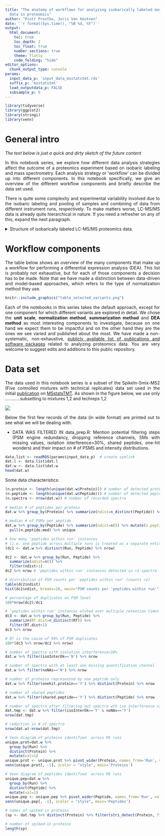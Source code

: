 ```yaml
---
title: "The anatomy of workflows for analyzing isobarically labeled mass spectrometry
  data in proteomics"
author: "Piotr Prostko, Joris Van Houtven"
date: '`r format(Sys.time(), "%B %d, %Y")`'
output: 
  html_document:
    toc: true
    toc_depth: 2
    toc_float: true
    number_sections: true
    theme: flatly
    code_folding: "hide"    
editor_options: 
  chunk_output_type: console
params:
  input_data_p: 'input_data_msstatstmt.rds'
  suffix_p: 'msstatstmt'
  load_outputdata_p: FALSE
  subsample_p: 0
---
```

<style>body {text-align: justify}</style>

```r
library(tidyverse)
library(ggplot2)
library(stringi)
library(venn)
```

# General intro
*The text below is just a quick and dirty sketch of the future content*

In this notebook series, we explore how different data analysis strategies affect the outcome of a proteomics experiment based on isobaric labeling and mass spectrometry.
Each analysis strategy or 'workflow' can be divided up into different components.
In this notebook specifically, we give an overview of the different workflow components and briefly describe the data set used.

There is quite some complexity and experimental variability involved due to the isobaric labeling and pooling of samples and combining of data from different instrument runs, respectively. To make matters worse, LC-MS/MS data is already quite hierarchical in nature. If you need a refresher on any of this, expand the next paragraph.

<details>
  <summary>Structure of isobarically labeled LC-MS/MS proteomics data.</summary>
  A labeling approach enables the bottom-up analysis of multiple biological samples simultaneously within a single tandem-MS run. In isobaric labeling (e.g. TMT labels in Figure 1), there is no mass difference between signals of identical peptides, which further increases the comparability and quality of the signals, in this case represented by the reporter fragment ion intensities.
```r
knitr::include_graphics("tmt.png")
```
  Even though the reporters allow one to assign each spectrum to the correct sample, there is still a substantial amount of complexity to be dealt with. The figure below shows how each protein may be represented by many peptides, multiple times, in multiple 'shapes and forms'. This is why summarization and normalization steps are key components in every workflow.
```r
knitr::include_graphics("data_hierarchy.png")
```
</details>  

# Workflow components

The table below shows an overview of the many components that make up a workflow for performing a differential expression analysis (DEA). This list is probably not exhaustive, but for each of those components a decision has to be made.
Note that we have made a distinction between data-driven and model-based approaches, which refers to the type of normalization method they use.
<!-- use tablesgenerator.com OR the image below... -->
```r
knitr::include_graphics("table_selected_variants.png")
```

Each of the notebooks in this series takes the default approach, except for one component for which different variants are explored in detail. We chose the **unit scale**, **normalization method**, **summarization method** and **DEA method** as most interesting components to investigate, because on one hand we expect them to be impactful and on the other hand they are the ones we see varied and published about the most. We have made a non-systematic, non-exhaustive, [publicly available list of publications and software packages](https://docs.google.com/document/d/14BeNQFh3KHiKESdoF5A4OUlo9QWmt9kv/edit) related to analyzing proteomics data. You are very welcome to suggest edits and additions to this public repository.

# Data set

The data used in this notebook series is a subset of the SpikeIn-5mix-MS2 (Five controlled mixtures with technical replicates) data set used in the initial [publication](https://doi.org/10.1074/mcp.RA120.002105) on [MSstatsTMT](http://msstats.org/msstatstmt/).
As shown in the figure below, we use only ............subsetting to mixtures 1,2 and techreps 1,2

![](design_ILS_as_subset.png)

Below the first few records of the data (in wide format) are printed out to see what we will be dealing with.

- DATA WAS FILTERED IN data_prep.R: Mention potential filtering steps (PSM engine redundancy, dropping reference channels, SMs with missing values, isolation interference>30%, shared peptides, one-hit wonders) and their impact on # of PSMS and intensity distributions.  

```r
data.list <- readRDS(params$input_data_p)  # create symlink
dat.l <- data.list$dat.l
dat.w <- data.list$dat.w
head(dat.w)
```

Some data characteristics:
```r
(n.protein <- length(unique(dat.w$Protein))) # number of detected proteins
(n.peptide <- length(unique(dat.w$Peptide))) # number of detected pepides
(n.spectra <- nrow(dat.w)) # number of recorded spectra
  
# median # of peptides per protein
dat.w %>% group_by(Protein) %>% summarize(ndist=n_distinct(Peptide)) %>% mutate(n.protein.mean=median(ndist)) %>% pull(n.protein.mean) %>% unique

# median # of PSMs per peptide
dat.w %>% group_by(Peptide) %>% summarize(ndist=n()) %>% mutate(n.peptide.med=median(ndist)) %>%
  pull(n.peptide.med) %>% unique

# how many 'peptides within run' instances 
# (i.e. one peptide across multiple runs is treated as a separate entitity)
(dc1 <- dat.w %>% distinct(Run, Peptide) %>% nrow) 

dc2 <- dat.w %>% group_by(Run, Peptide) %>% 
  summarize(ndist=n()) %>% 
  filter(ndist>1)
dc2 %>% nrow # 'peptides within run' instances detected in >1 spectra

# distribution of PSM counts per 'peptides within run' (counts >1)
table(dc2$ndist)
hist(dc2$ndist, breaks=10, main="PSM counts per 'peptides within run'", xlab='PSM counts per peptide')

# percentage of duplicates on PSM level
100*nrow(dc2)/dc1

# 'peptides within run' instances eluted over multiple retention times
dc3 <- dat.w %>% group_by(Run, Peptide) %>% 
  summarize(RT.dist=n_distinct(RT)) %>% 
  filter(RT.dist>1) 
dc3 %>% nrow 

# RT is the cause of 99% of PSM duplicates
100*(dc3 %>% nrow/dc2 %>% nrow) 

# number of spectra with isolation interference>30%
dat.w %>% filter(isoInterOk=='N') %>% nrow 

# number of spectra with at least one missing quantification channel
dat.w %>% filter(noNAs=='N') %>% nrow 

# number of proteins represented by one peptide only 
dat.w %>% filter(onehit.protein=='Y') %>% distinct(Protein) %>% nrow

# number of shared peptides
dat.w %>% filter(shared.peptide=='Y') %>% distinct(Peptide) %>% nrow

# number of spectra after filtering out spectra wth iso interference >30% or with >1 missing quan channel
dat.tmp <- dat.w %>% filter(isoInterOk=='Y' & noNAs=='Y')
nrow(dat.tmp)

# reduction in # of spectra
nrow(dat.w)-nrow(dat.tmp)

# Venn diagram of proteins identified  across MS runs
unique.prot=dat.w %>% 
  group_by(Run) %>%
  distinct(Protein) %>% 
  mutate(val=1)
unique.prot <- unique.prot %>% pivot_wider(Protein, names_from='Run', values_from='val', values_fill=0)
venn(unique.prot[, -1], zcolor = "style", main='Proteins')

# Venn diagram of peptides identified  across MS runs
unique.pep=dat.w %>% 
  group_by(Run) %>%
  distinct(Peptide) %>% 
  mutate(val=1)
unique.pep <- unique.pep %>% pivot_wider(Peptide, names_from='Run', values_from='val', values_fill=0)
venn(unique.pep[, -1], zcolor = "style", main='Peptides')

# names of spiked-in proteins
(sp <- dat.tmp %>% distinct(Protein) %>% filter(stri_detect(Protein, fixed='ups')) %>% pull %>% as.character)

# number of spiked-in proteins
length(sp)
```


